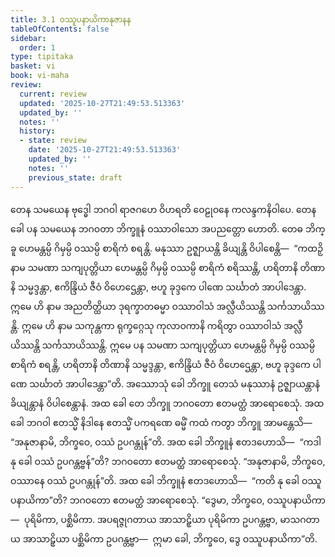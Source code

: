```yaml
---
title: 3.1 ဝဿူပနာယိကာနုဇာနန
tableOfContents: false
sidebar:
  order: 1
type: tipitaka
basket: vi
book: vi-maha
review:
  current: review
  updated: '2025-10-27T21:49:53.513363'
  updated_by: ''
  notes: ''
  history:
  - state: review
    date: '2025-10-27T21:49:53.513363'
    updated_by: ''
    notes: ''
    previous_state: draft
---
```



<ReviewStatus review={frontmatter.review} showDetails={true} />

<HypothesisAnnotation frontmatter={frontmatter} />

<DynamicBreadcrumb />

<Division number="184" book="vi-maha" e="ch" v="3" p="192">

<Paragraph number="818" book="vi-maha">
တေန သမယေန ဗုဒ္ဓေါ ဘဂဝါ ရာဇဂဟေ ဝိဟရတိ ဝေဠုဝနေ ကလန္ဒကနိဝါပေ. တေန ခေါ ပန သမယေန ဘဂဝတာ ဘိက္ခူနံ ဝဿာဝါသော အပညတ္တော ဟောတိ. တေဓ ဘိက္ခူ ဟေမန္တမ္ပိ ဂိမှမ္ပိ ဝဿမ္ပိ စာရိကံ စရန္တိ. မနုဿာ ဥဇ္ဈာယန္တိ ခိယျန္တိ ဝိပါစေန္တိ—  “ကထဉှိ နာမ သမဏာ သကျပုတ္တိယာ ဟေမန္တမ္ပိ ဂိမှမ္ပိ ဝဿမ္ပိ စာရိကံ စရိဿန္တိ, ဟရိတာနိ တိဏာနိ သမ္မဒ္ဒန္တာ, ဧကိန္ဒြိယံ ဇီဝံ ဝိဟေဌေန္တာ, ဗဟူ ခုဒ္ဒကေ ပါဏေ သင်္ဃာတံ အာပါဒေန္တာ. ဣမေ ဟိ နာမ အညတိတ္ထိယာ ဒုရက္ခာတဓမ္မာ ဝဿာဝါသံ အလ္လီယိဿန္တိ သင်္ကသာယိဿန္တိ. ဣမေ ဟိ နာမ သကုန္တကာ ရုက္ခဂ္ဂေသု ကုလာဝကာနိ ကရိတွာ ဝဿာဝါသံ အလ္လီယိဿန္တိ သင်္ကသာယိဿန္တိ. ဣမေ ပန သမဏာ သကျပုတ္တိယာ ဟေမန္တမ္ပိ ဂိမှမ္ပိ ဝဿမ္ပိ စာရိကံ စရန္တိ, ဟရိတာနိ တိဏာနိ သမ္မဒ္ဒန္တာ, ဧကိန္ဒြိယံ ဇီဝံ ဝိဟေဌေန္တာ, ဗဟူ ခုဒ္ဒကေ ပါဏေ သင်္ဃာတံ အာပါဒေန္တာ”တိ.
</Paragraph>

<Paragraph number="819" book="vi-maha">
အဿောသုံ ခေါ ဘိက္ခူ တေသံ မနုဿာနံ ဥဇ္ဈာယန္တာနံ ခိယျန္တာနံ ဝိပါစေန္တာနံ. အထ ခေါ တေ ဘိက္ခူ ဘဂဝတော ဧတမတ္ထံ အာရောစေသုံ. အထ ခေါ ဘဂဝါ ဧတသ္မိံ နိဒါနေ ဧတသ္မိံ ပကရဏေ ဓမ္မိံ ကထံ ကတွာ ဘိက္ခူ အာမန္တေသိ—  “အနုဇာနာမိ, ဘိက္ခဝေ, ဝဿံ ဥပဂန္တုန်”တိ. အထ ခေါ ဘိက္ခူနံ ဧတဒဟောသိ—  “ကဒါ နု ခေါ ဝဿံ ဥပဂန္တဗ္ဗန်”တိ? ဘဂဝတော ဧတမတ္ထံ အာရောစေသုံ. “အနုဇာနာမိ, ဘိက္ခဝေ, ဝဿာနေ ဝဿံ ဥပဂန္တုန်”တိ.
</Paragraph>

<Paragraph number="820" book="vi-maha">
အထ ခေါ ဘိက္ခူနံ ဧတဒဟောသိ—  “ကတိ နု ခေါ ဝဿူပနာယိကာ”တိ? ဘဂဝတော ဧတမတ္ထံ အာရောစေသုံ. “ဒွေမာ, ဘိက္ခဝေ, ဝဿူပနာယိကာ—  ပုရိမိကာ, ပစ္ဆိမိကာ. အပရဇ္ဇုဂတာယ အာသာဠှိယာ ပုရိမိကာ ဥပဂန္တဗ္ဗာ, မာသဂတာယ အာသာဠှိယာ ပစ္ဆိမိကာ ဥပဂန္တဗ္ဗာ—  ဣမာ ခေါ, ဘိက္ခဝေ, ဒွေ ဝဿူပနာယိကာ”တိ.
</Paragraph>
</Division>